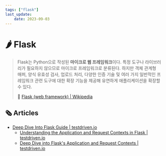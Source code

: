 ```yaml
---
tags: ["flask"]
last_update:
    date: 2023-09-03
---
```


# 🌶️ Flask

> Flask는 Python으로 작성된 **마이크로 웹 프레임워크**이다. 특정 도구나 라이브러리가 필요하지 않으므로 마이크로 프레임워크로 분류된다. 하지만 객체 관계형 매퍼, 양식 유효성 검사, 업로드 처리, 다양한 인증 기술 및 여러 가지 일반적인 프레임워크 관련 도구에 대한 확장 기능을 제공해 유연하게 애플리케이션을 확장할 수 있다.
>
> 🔗 [Flask (web framework) | Wikipedia](<https://en.wikipedia.org/wiki/Flask_(web_framework)>)

## 🗞️ Articles

- [Deep Dive Into Flask Guide | testdriven.io](https://testdriven.io/guides/flask-deep-dive/)
    - [Understanding the Application and Request Contexts in Flask | testdriven.io](https://testdriven.io/blog/flask-contexts/)
    - [Deep Dive into Flask's Application and Request Contexts | testdriven.io](https://testdriven.io/blog/flask-contexts-advanced/)
